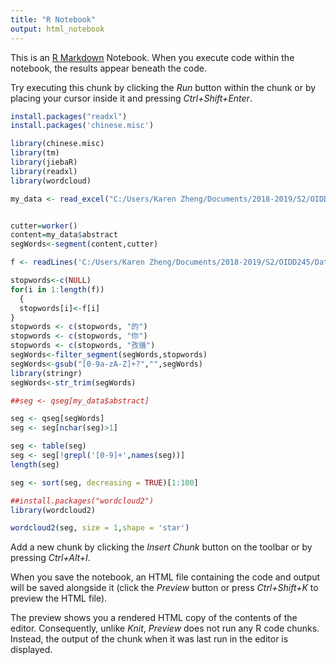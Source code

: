---
title: "R Notebook"
output: html_notebook
---

This is an [R Markdown](http://rmarkdown.rstudio.com) Notebook. When you execute code within the notebook, the results appear beneath the code. 

Try executing this chunk by clicking the *Run* button within the chunk or by placing your cursor inside it and pressing *Ctrl+Shift+Enter*. 

```{r}
install.packages("readxl")
install.packages('chinese.misc')

```


```{r}
library(chinese.misc)
library(tm)
library(jiebaR)
library(readxl)
library(wordcloud)

my_data <- read_excel("C:/Users/Karen Zheng/Documents/2018-2019/S2/OIDD245/Data Project 2/Edu.xlsx")


cutter=worker()
content=my_data$abstract
segWords<-segment(content,cutter)

```


```{r}
f <- readLines('C:/Users/Karen Zheng/Documents/2018-2019/S2/OIDD245/Data Project 2/stopwords.txt')

stopwords<-c(NULL)
for(i in 1:length(f))
  {
  stopwords[i]<-f[i]
}
stopwords <- c(stopwords, "的")
stopwords <- c(stopwords, "你")
stopwords <- c(stopwords, "孜循")
segWords<-filter_segment(segWords,stopwords)
segWords<-gsub("[0-9a-zA-Z]+?","",segWords)
library(stringr)
segWords<-str_trim(segWords)
```


```{r}
##seg <- qseg[my_data$abstract] 

seg <- qseg[segWords]
seg <- seg[nchar(seg)>1] 

seg <- table(seg) 
seg <- seg[!grepl('[0-9]+',names(seg))]
length(seg) 

seg <- sort(seg, decreasing = TRUE)[1:100] 

```
```{r}


##install.packages("wordcloud2")
library(wordcloud2)  

wordcloud2(seg, size = 1,shape = 'star')  


```




Add a new chunk by clicking the *Insert Chunk* button on the toolbar or by pressing *Ctrl+Alt+I*.

When you save the notebook, an HTML file containing the code and output will be saved alongside it (click the *Preview* button or press *Ctrl+Shift+K* to preview the HTML file).

The preview shows you a rendered HTML copy of the contents of the editor. Consequently, unlike *Knit*, *Preview* does not run any R code chunks. Instead, the output of the chunk when it was last run in the editor is displayed.

